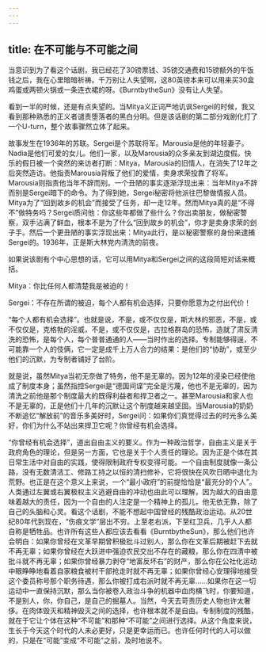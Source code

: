 ```yaml
---
---
---
```

title: 在不可能与不可能之间
---




当意识到为了看这个话剧，我已经花了30镑票钱、35镑交通费和15镑额外的午饭钱之后，我在心里暗暗祈祷。千万别让人失望啊，这80英镑本来可以用来买30盒鸡蛋或两顿火锅或一条连衣裙的呀。《BurntbytheSun》没有让人失望。

看到一半的时候，还是有点失望的。当Mitya义正词严地讥讽Sergei的时候，我又看到那种熟悉的正义者谴责堕落者的黑白分明。但是该话剧的第二部分戏剧化打了一个U-turn，整个故事骤然立体了起来。

故事发生在1936年的苏联。Sergei是个苏联将军。Marousia是他的年轻妻子。Nadia是他们可爱的女儿。他们一家，以及Marousia的众多亲友到湖边度假。快乐的假日被一个突然的来访者打断：Mitya，Marousia的旧情人，在消失了12年之后突然造访。他指责Marousia背叛了他们的爱情，卖身求荣投靠了将军。Marousia则指责他当年不辞而别。一个丑陋的事实逐渐浮现出来：当年Mitya不辞而别是Sergei暗下的命令。为了得到她，Sergei秘密将他派往巴黎做情报人员。Mitya为了“回到故乡的机会”而接受了任务，却一走12年。然而Mitya真的是“不得不”做特务吗？Sergei质问他：你这些年都做了些什么？你出卖朋友，做秘密警察，双手沾满了鲜血，根本不是为了什么“回到故乡的机会”，你才是卖身求荣的刽子手。然后一个更丑陋的事实浮现出来：Mitya此行，是以秘密警察的身份来逮捕Sergei的。1936年，正是斯大林党内清洗的前夜。

如果说该剧有个中心思想的话，它可以用Mitya和Sergei之间的这段简短对话来概括。

Mitya：你比任何人都清楚我是被迫的！

Sergei：不存在所谓的被迫，每个人都有机会选择，只要你愿意为之付出代价！

“每个人都有机会选择”。也就是说，不是，或不仅仅是，斯大林的邪恶，不是，或不仅仅是，克格勃的淫威，不是，或不仅仅是，古拉格群岛的恐怖，造就了肃反清洗的恐怖，是每个人，每个普普通通的人——当时作出的选择。专制能够得逞，不可能靠一个人的伎俩，它一定是成千上万人合力的结果：是他们的“协助”，或至少他们的沉默，为专制者铺好了台阶。

就是说，虽然Mitya当初无奈做了特务，他不是无辜的。因为12年的浸染已经使他成了制度本身；虽然指控Sergei是“德国间谍”完全是污蔑，他也不是无辜的，因为清洗之前他是那个制度最大的既得利益者和捍卫者之一。甚至Marousia和家人也不是无辜的，正是他们十几年的沉默让这个制度越来越坚固。当Marousia的奶奶不断追忆“解放前”的音乐多美好时，Sergei问：如果你们真觉得过去的时光多么美好，你们为什么不站出来捍卫它呢？你曾经有机会选择。

“你曾经有机会选择”，道出自由主义的要义。作为一种政治哲学，自由主义是关于政府角色的理论，但是另一方面，它也是关于个人责任的理论。因为正是个体在其日常生活中对自由的实践，使得限制政府专权变得可能。一个自由制度就像一条公路，没有无数清洁工、修路工持之以恒的清扫修补，它将很快在风吹日晒中退化为荒野。也正是在这个意义上来说，一个“最小政府”的前提恰恰是“最充分的个人”。人类通过左翼或右翼极权主义逃避自由的冲动也由此可以理解，因为越大的自由意味着越大的责任，因为一个自由的人注定是一个精神上的孤儿，他无依无靠，除了自己的头脑和心灵。看这个话剧，不能不想起中国曾经的残酷政治运动。从20世纪80年代到现在，“伤痕文学”层出不穷。上至老右派，下至红卫兵，几乎人人都自称是牺牲品。也许所有这些人都应该去看看《BurntbytheSun》，那么他们也许会明白：如果你曾经在文革早期曾积极批斗过别人，那么你在文革后期被赶下去就不再无辜；如果你曾经在大跃进中强迫农民交出不存在的藏粮，那么你在四清中被批斗就不再无辜；如果你曾经暴力剥夺“地富反坏右”的财产，那么你在公社化运动中眼睁睁地看着自家粮食被村干部抢走时就不再无辜；如果你曾经心安理得地接受这个委员称号那个职务待遇，那么你被打成右派时就不再无辜……如果你在这一切运动中一直保持沉默，那么当你被卷入政治斗争的机器中血肉横飞时，你要知道，不是别人，你，你自己，是自己的掘墓人。当然，今天去苛责历史人物也许太奢侈。在肉体毁灭和精神毁灭之间的选择，也许根本就不是自由。专制制度的残酷，就在于它让个体在这种“不可能”和那种“不可能”之间进行选择。从这个角度来说，生长于今天这个时代的人未必更好，只是更幸运而已。也许任何时代的人可以做的，只是在“可能”变成“不可能”之前，及时地说不。